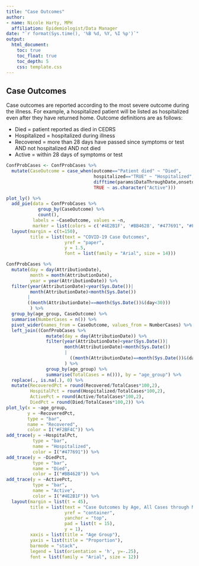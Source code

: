 ```yaml
---
title: "Case Outcomes"
author:
- name: Nicole Harty, MPH
  affiliation: Epidemiologist/Data Manager
date: "`r format(Sys.time(), '%B %d, %Y, %I %p')`"
output: 
  html_document:
    toc: true
    toc_float: true
    toc_depth: 5
    css: template.css
---
```


## Case Outcomes  
Case outcomes are reported according to the most severe outcome during the illness. For example, a hospitalized patient will be listed as hospitalized even after they have returned home. Outcome definitions are as follows:  
  
* Died = patient reported as died in CEDRS
* Hospitalized = hospitalized during illness
* Recovered = more than 28 days have passed since symptoms or test AND not hospitalized AND not died
* Active = within 28 days of symptoms or test

```r
ConfProbCases <- ConfProbCases %>%
  mutate(CaseOutcome = case_when(outcome=="Patient died" ~ "Died",
                                 hospitalized=="TRUE" ~ "Hospitalized",
                                 difftime(params$DataThroughDate,onsetdate_proxy_dist, units = "days")>28 ~ "Recovered",
                                 TRUE ~ as.character("Active"))) 

plot_ly() %>%
  add_pie(data = ConfProbCases %>%
            group_by(CaseOutcome) %>%
            count(),
          labels = ~CaseOutcome, values = ~n,
          marker = list(colors = c('#4E2B1F', '#BB4628', "#477691", "#F2BF4C"))) %>%
  layout(margin = c(t=150),
         title = list(text = "COVID-19 Case Outcomes",
                      yref = "paper",
                      y = 1.5,
                      font = list(family = "Arial", size = 14)))
```

```r

ConfProbCases %>%
  mutate(day = day(AttributionDate),
         month = month(AttributionDate),
         year = year(AttributionDate)) %>%
  filter(year(AttributionDate)<year(Sys.Date())|
         month(AttributionDate)<month(Sys.Date())
        |
        ((month(AttributionDate)==month(Sys.Date())&(day<30)))
         ) %>%
  group_by(age_group, CaseOutcome) %>%
  summarise(NumberCases = n()) %>%
  pivot_wider(names_from = CaseOutcome, values_from = NumberCases) %>%
  left_join((ConfProbCases %>%
               mutate(day = day(AttributionDate)) %>%
               filter(year(AttributionDate)<year(Sys.Date())|
                      month(AttributionDate)<month(Sys.Date())
                      |
                        ((month(AttributionDate)==month(Sys.Date())&(day<30)))
                      ) %>%
               group_by(age_group) %>%
               summarise(TotalCases = n())), by = "age_group") %>%
  replace(., is.na(.), 0) %>%
  mutate(RecoveredPct = round(Recovered/TotalCases*100,2),
         HospitalPct = round(Hospitalized/TotalCases*100,2),
         ActivePct = round(Active/TotalCases*100,2),
         DiedPct = round(Died/TotalCases*100,2)) %>%
plot_ly(x = ~age_group,
        y = ~RecoveredPct,
        type = "bar",
        name = "Recovered",
        color = I("#F2BF4C")) %>%
add_trace(y = ~HospitalPct,
          type = "bar",
          name = "Hospitalized",
          color = I("#477691")) %>%
add_trace(y = ~DiedPct,
          type = "bar",
          name = "Died",
          color = I("#BB4628")) %>%
add_trace(y = ~ActivePct,
          type = "bar",
          name = "Active",
          color = I("#4E2B1F")) %>%
  layout(margin = list(t = 45),
         title = list(text = "Case Outcomes by Age, All Cases through Most Recent Complete Month",
                      yref = "container",
                      yanchor = "top",
                      pad = list(t = 15),
                      y = 1),
         xaxis = list(title = "Age Group"),
         yaxis = list(title = "Proportion"),
         barmode = "stack",
         legend = list(orientation = 'h', y=-.25),
         font = list(family = "Arial", size = 12))
  
```



